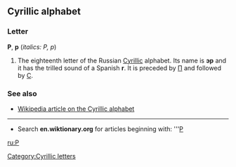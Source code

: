 ==Cyrillic alphabet==
===Letter===
'''Р''', '''р''' (''italics: Р, р'')

#The eighteenth letter of the Russian [[Cyrillic]] alphabet. Its name is '''эр''' {{IPAchar|(ɛr)}} and it has the trilled sound of a Spanish '''r'''. It is preceded by [[П]] and followed by [[С]].

===See also===
*[[w:Cyrillic alphabet|Wikipedia article on the Cyrillic alphabet]]

----

*Search '''en.wiktionary.org''' for articles beginning with: '''[http://wiktionary.org/w/wiki.phtml?title=Special:Allpages&from=Р Р]

[[ru:Р]]
[[Category:Cyrillic letters]]